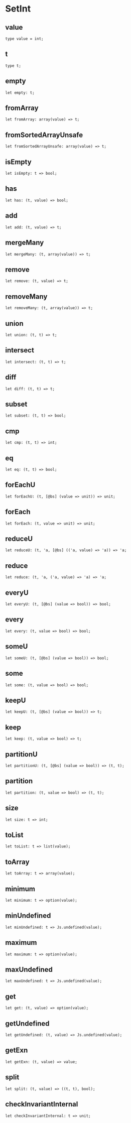 
# SetInt

## value

```
type value = int;
```

## t

```
type t;
```

## empty

```
let empty: t;
```

## fromArray

```
let fromArray: array(value) => t;
```

## fromSortedArrayUnsafe

```
let fromSortedArrayUnsafe: array(value) => t;
```

## isEmpty

```
let isEmpty: t => bool;
```

## has

```
let has: (t, value) => bool;
```

## add

```
let add: (t, value) => t;
```

## mergeMany

```
let mergeMany: (t, array(value)) => t;
```

## remove

```
let remove: (t, value) => t;
```

## removeMany

```
let removeMany: (t, array(value)) => t;
```

## union

```
let union: (t, t) => t;
```

## intersect

```
let intersect: (t, t) => t;
```

## diff

```
let diff: (t, t) => t;
```

## subset

```
let subset: (t, t) => bool;
```

## cmp

```
let cmp: (t, t) => int;
```

## eq

```
let eq: (t, t) => bool;
```

## forEachU

```
let forEachU: (t, [@bs] (value => unit)) => unit;
```

## forEach

```
let forEach: (t, value => unit) => unit;
```

## reduceU

```
let reduceU: (t, 'a, [@bs] (('a, value) => 'a)) => 'a;
```

## reduce

```
let reduce: (t, 'a, ('a, value) => 'a) => 'a;
```

## everyU

```
let everyU: (t, [@bs] (value => bool)) => bool;
```

## every

```
let every: (t, value => bool) => bool;
```

## someU

```
let someU: (t, [@bs] (value => bool)) => bool;
```

## some

```
let some: (t, value => bool) => bool;
```

## keepU

```
let keepU: (t, [@bs] (value => bool)) => t;
```

## keep

```
let keep: (t, value => bool) => t;
```

## partitionU

```
let partitionU: (t, [@bs] (value => bool)) => (t, t);
```

## partition

```
let partition: (t, value => bool) => (t, t);
```

## size

```
let size: t => int;
```

## toList

```
let toList: t => list(value);
```

## toArray

```
let toArray: t => array(value);
```

## minimum

```
let minimum: t => option(value);
```

## minUndefined

```
let minUndefined: t => Js.undefined(value);
```

## maximum

```
let maximum: t => option(value);
```

## maxUndefined

```
let maxUndefined: t => Js.undefined(value);
```

## get

```
let get: (t, value) => option(value);
```

## getUndefined

```
let getUndefined: (t, value) => Js.undefined(value);
```

## getExn

```
let getExn: (t, value) => value;
```

## split

```
let split: (t, value) => ((t, t), bool);
```

## checkInvariantInternal

```
let checkInvariantInternal: t => unit;
```
